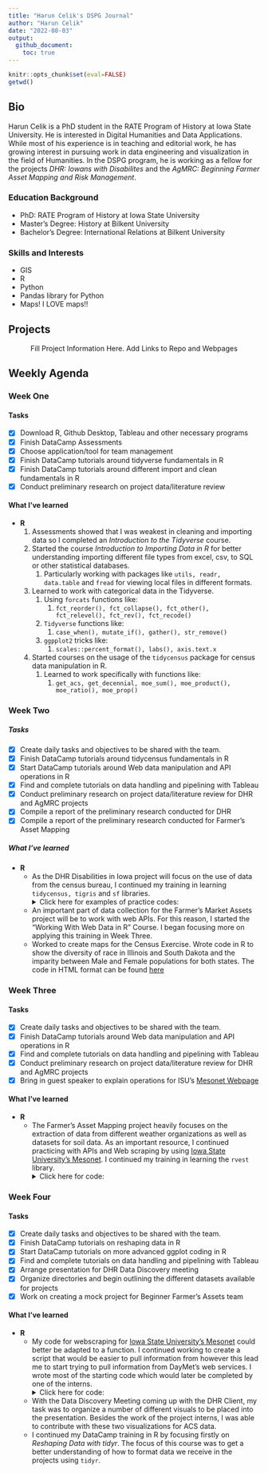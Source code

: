```yaml
---
title: "Harun Celik's DSPG Journal"
author: "Harun Celik"
date: "2022-08-03"
output: 
  github_document:
    toc: true
---
```


```r
knitr::opts_chunk$set(eval=FALSE)
getwd()
```

## **Bio**

Harun Celik is a PhD student in the RATE Program of History at Iowa State University. He is interested in Digital Humanities and Data Applications. While most of his experience is in teaching and editorial work, he has growing interest in pursuing work in data engineering and visualization in the field of Humanities. In the DSPG program, he is working as a fellow for the projects _DHR: Iowans with Disabilites_ and the _AgMRC: Beginning Farmer Asset Mapping and Risk Management_.

### **Education Background**
- PhD: RATE Program of History at Iowa State University
- Master's Degree: History at Bilkent University
- Bachelor's Degree: International Relations at Bilkent University

### **Skills and Interests**
- GIS
- R
- Python
- Pandas library for Python
- Maps! I LOVE maps!!

## **Projects**

<center>Fill Project Information Here. Add Links to Repo and Webpages</center>

## **Weekly Agenda**

### Week One

#### Tasks
- [x] Download R, Github Desktop, Tableau and other necessary programs
- [x] Finish DataCamp Assessments
- [x] Choose application/tool for team management
- [x] Finish DataCamp tutorials around tidyverse fundamentals in R
- [x] Finish DataCamp tutorials around different import and clean fundamentals in R  
- [x] Conduct preliminary research on project data/literature review

#### What I've learned

- **R**
    1. Assessments showed that I was weakest in cleaning and importing data so I completed an _Introduction to the Tidyverse_ course.
    2. Started the course _Introduction to Importing Data in R_ for better understanding importing different file types from excel, csv, to SQL or other statistical databases.
        1. Particularly working with packages like ```utils, readr, data.table``` and ```fread``` for viewing local files in different formats. 
    3. Learned to work with categorical data in the Tidyverse.
        1. Using ```forcats``` functions like:
            1. ```fct_reorder(), fct_collapse(), fct_other(), fct_relevel(), fct_rev(), fct_recode()```
        2. ```Tidyverse``` functions like:
            1. ```case_when(), mutate_if(), gather(), str_remove()```
        3. ```ggpplot2``` tricks like:
            1. ```scales::percent_format(), labs(), axis.text.x```
    4. Started courses on the usage of the ```tidycensus``` package for census data manipulation in R.
        1. Learned to work specifically with functions like:
            1.  ```get_acs, get_decennial, moe_sum(), moe_product(), moe_ratio(), moe_prop()```

### Week Two

##### Tasks
- [x] Create daily tasks and objectives to be shared with the team.
- [x] Finish DataCamp tutorials around tidycensus fundamentals in R
- [x] Start DataCamp tutorials around Web data manipulation and API operations in R
- [x] Find and complete tutorials on data handling and pipelining with Tableau 
- [x] Conduct preliminary research on project data/literature review for DHR and AgMRC projects
- [x] Compile a report of the preliminary research conducted for DHR
- [x] Compile a report of the preliminary research conducted for Farmer's Asset Mapping


##### What I've learned

- **R**
  - As the DHR Disabilities in Iowa project will focus on the use of data from the census bureau, I continued my training in learning ```tidycensus, tigris``` and ```sf``` libraries.
 <details><summary>Click here for examples of practice codes:</summary>
  
    ```r
    library(tidycensus)
    library(tigris)
    library(tidyverse)
    library(sf)
    ```
  
  
    ```r
    #Using tracts and county to plot maps with tigris
    co_counties <- tracts(state = "IA", county = "story")
    plot(co_counties)
    ```
  
    
    ```r
    #Using area_water to plot water features with tigris
    ames_water <- area_water(state = "IA", county = "story")
    plot(ames_water)
    ```
  
    
    ```r
    #Using primary_secondary_roads to plot road features with tigris
    ames_roads <- primary_secondary_roads(state = "IA")
    plot(ames_roads)
    ```
  
    
    ```r
    #Using @proj4string to check coordinate systems with tigris
    ia_counties <- counties("IA") 
  
    ia_counties@proj4string
    ```
  
     
    ```r
    #Using "cb = TRUE" for outlining cartographic boundaries
    # Get a counties dataset for Iowa
    options(tigris_class = "sf")
  
    ia_tiger <- counties("IA")
  
    # Get the equivalent cartographic boundary shapefile
    ia_cb <- counties("IA", cb = TRUE)
  
    # Overlay the two on a plot to make a comparison using "add = TRUE"
    plot(ia_tiger$geometry)
    plot(ia_cb$geometry, add = TRUE, border = "red")
    ```
  
    
    ```r
    #Using tigris_cache_dir & tigris_use_cache to load files quicker
    # Set the cache directory
    tigris_cache_dir("~/blah/blah")
  
    # Set the tigris_use_cache option
    options(tigris_use_cache = TRUE)
  
    # Check to see that you've modified the option correctly
    getOption("tigris_use_cache")
    ```
  
    
    ```r
    #Comparing historical tracts with one another // par is used to put items side by side
    ames_1990 <- tracts(state = "IA", county = "story", cb = TRUE, year = 1990)
    ames_2016 <- tracts(state = "IA", county = "story", cb = TRUE, year = 2016)
  
    par(mfrow = c(1, 2))
    plot(ames_1990$geometry)
    plot(ames_2016$geometry)
    ```
  
    
    ```r
    #Combining tigris datasets
    ia_tracts <- tracts("OR", cb = TRUE)
    ne_tracts <- tracts("NE", cb = TRUE)
  
    # Check the tigris attributes of each object
    attr(ia_tracts, "tigris")
    attr(ne_tracts, "tigris")
  
    # Combine the datasets then plot the result
    ia_ne_tracts <- rbind_tigris(ne_tracts, ia_tracts)
    plot(ia_ne_tracts$geometry)
  
    ```
  
  
    
    ```r
    #Using a "map()" function to rbind_tigris
    # Generate a vector of state codes and assign to new_england
    new_england <- c("ME", "NH", "VT", "MA")
  
    # Iterate through the states and request tract data for state
    ne_tracts <- map(new_england, function(x) {
      tracts(state = x, cb = TRUE)
    }) %>%
      rbind_tigris()
  
    plot(ne_tracts$geometry)
    ```
  
    
    ```r
    #Making maps using ggplot in R with tigris
    ia_house <- state_legislative_districts(state = "IA", house = "lower", cb = TRUE)
  
    ggplot(ia_house, aes(color = "black", fill = "red")) + 
      geom_sf() +
      #Change coordinate system and remove background with "datum = NA"
      coord_sf(crs = 3083, datum = NA) +
      scale_fill_manual(values =  c("People" = "red")) +
      labs(title = "Good old Iowa")
  
    ```
  
    
    ```r
    #Using the "geometry = TRUE" paramater to auto join acs data with tigris data
    # Get dataset with geometry set to TRUE
    orange_value <- get_acs(geography = "tract", state = "CA", 
                        county = "Orange", 
                        variables = "B25077_001", 
                        geometry = TRUE)
  
    # Plot the estimate to view a map of the data
    plot(orange_value["estimate"])
    ```
  
    
    ```r
    #Using "geography = school district (unified)" from get_acs and "school_district()" from tigris to join school data
    # Get an income dataset for Idaho by school district
    iowa_income <- get_acs(geography = "school district (unified)", 
                            variables = "B19013_001", 
                            state = "IA")
  
    # Get a school district dataset for Idaho
    iowa_school <- school_districts(state = "IA", type = "unified", class = "sf")
  
    # Join the income dataset to the boundaries dataset
    ia_school_joined <- left_join(iowa_school, iowa_income, by = "GEOID")
  
    plot(ia_school_joined["estimate"])
    ```
  
  
    ```r
    #Using "shift_geo" to include Alaska and Hawaii in State-wide maps
    # Get a dataset of median home values from the 1-year ACS
    state_value <- get_acs(geography = "state", 
                          variables = "B25077_001", 
                          year = 2020, 
                          geometry = TRUE, 
                          shift_geo = TRUE)
  
    # Plot the dataset to view the shifted geometry
    plot(state_value["estimate"])
    ```
    
    ```r
    #Using ggplot2 to map demographic data
    ggplot(state_value, aes(fill = estimate, color = estimate)) + 
      geom_sf() + 
      scale_fill_viridis_c(labels = scales::dollar) +  
      scale_color_viridis_c(guide = FALSE) + 
      theme_minimal() + 
      coord_sf(crs = 26911, datum = NA) + 
      labs(title = "Median owner-occupied housing value by Census tract", 
          subtitle = "Nationwide", 
          caption = "Data source: 2012-2016 ACS.\nData acquired with the R tidycensus package.", 
          fill = "ACS estimate")
    ```
  
    
    ```r
    #Using "st_centroid" to create graduated visualizations in R
    # Generate point centers
    centers <- st_centroid(state_value)
  
    # Set size parameter and the size range
    ggplot() + 
      geom_sf(data = state_value, fill = "white") + 
      geom_sf(data = centers, aes(size = estimate), shape = 21, 
              fill = "lightblue", alpha = 0.7, show.legend = "point") + 
      scale_size_continuous(range = c(1, 20))
    ```
  
    
    ```r
    #Using "mapview()" for easy interactive maps
    state_value_nshift <- get_acs(geography = "state", 
                          variables = "B25077_001", 
                          year = 2020, 
                          geometry = TRUE, 
                          shift_geo = FALSE)
  
    m <- mapview(state_value_nshift, 
            zcol = "estimate", 
            legend = TRUE)
    m@map
    ```
 </details>
  - An important part of data collection for the Farmer's Market Assets project will be to work with web APIs. For this reason, I started the "Working With Web Data in R" Course. I began focusing more on applying this training in Week Three.
  - Worked to create maps for the Census Exercise. Wrote code in R to show the diversity of race in Illinois and South Dakota and the imparity between Male and Female populations for both states. The code in HTML format can be found [here](https://github.com/DSPG-2022/DSPG/blob/main/Contributors/Harun_Celik/HarunScriptCensusAssignment.html)

### Week Three

#### Tasks
- [x] Create daily tasks and objectives to be shared with the team.
- [x] Finish DataCamp tutorials around Web data manipulation and API operations in R
- [x] Find and complete tutorials on data handling and pipelining with Tableau 
- [x] Conduct preliminary research on project data/literature review for DHR and AgMRC projects
- [x] Bring in guest speaker to explain operations for ISU's [Mesonet Webpage](https://mesonet.agron.iastate.edu/)



#### What I've learned

- **R**
  - The Farmer's Asset Mapping project heavily focuses on the extraction of data from different weather organizations as well as datasets for soil data. As an important resource, I continued practicing with APIs and Web scraping by using [Iowa State University's Mesonet](https://mesonet.agron.iastate.edu/). I continued my training in learning the ```rvest``` library.
 <details><summary>Click here for code:</summary>
    ```R
    library(dplyr)
    library(ggplot2)
    library(rvest)
    library(xml2)
    library(readr)
    library(tidyr)
    ```

    ```r
    # Reading the URL to import the table
    mesonet_web <- read_html("https://mesonet.agron.iastate.edu/rainfall/bypoint.phtml?syear=2022&eyear=2022&view=online&method=geocode&lat=&street=640+Lincoln+Way&nwsli=&lon=&city=Ames")

    # This code shows the xml structure of the web page
    xml_structure(mesonet_web)
    ```

    ```r
    #this code is to find the proper node where information is contained
    meso_rev_nodes <- xml_find_all(mesonet_web, "//pre")

    #convert the xml into a text file
    meso_pre <- xml_text(meso_rev_nodes)
    ```

    ```r
    # This code doesn't actually output any attributes so the container could be containing text instead.
    xml_attrs(meso_rev_nodes)

    #This code proves that inside the node '/pre' is actually just a text file
    xml_structure(meso_rev_nodes)
    ```

    ```r
    #This code reads the text file from the extracted xml
    meso_text <- read_lines(meso_pre, skip = 5)
    ```

    ```r
    meso_df_csv <- data.frame(meso_text)
    ```

    ```r
    # This cleans the data from NA values as well as rows which don't contain the necessary data
    cleaned <- meso_df_csv %>%
    separate(meso_text, into = c("Date", "Inches_Rain"), sep = ", ", convert = TRUE) %>%
    filter(!is.na(Inches_Rain))
    ```
 </details>

### Week Four

#### Tasks
- [x] Create daily tasks and objectives to be shared with the team.
- [x] Finish DataCamp tutorials on reshaping data in R
- [x] Start DataCamp tutorials on more advanced ggplot coding in R
- [x] Find and complete tutorials on data handling and pipelining with Tableau 
- [x] Arrange presentation for DHR Data Discovery meeting
- [x] Organize directories and begin outlining the different datasets available for projects
- [x] Work on creating a mock project for Beginner Farmer's Assets team



#### What I've learned

- **R**
  - My code for webscraping for [Iowa State University's Mesonet](https://mesonet.agron.iastate.edu/) could better be adapted to a function. I continued working to create a script that would be easier to pull information from however this lead me to start trying to pull information from DayMet's web services. I wrote most of the starting code which would later be completed by one of the interns.
 <details><summary>Click here for code:</summary>
    ```r
    library(ggplot2)
    library(httr)
    library(xml2)
    library(readr)
    library(rvest)
    library(tidyr)
    ```

    ```r
    path <- "https://daymet.ornl.gov/single-pixel/api/data?lat=42.1&lon=-93.8&vars=prcp&years=2018,2019"
    
    weather_data_unclean <- GET(url = path)
    ```

    ```r
    #content(weather_data)
    
    weather_data_text <- content(weather_data_unclean)
    
    write.csv(weather_data_text, "weather_data.csv")
    
    weather_data_cleaned <- read.csv("weather_data.csv", skip = 6)
    ```


    ```r
    # This cleans the data from NA values as well as rows which don't contain the necessary data
    weather_data_cleaned %>% separate(weather_data_cleaned, into = c("Year", "Year_Day", "Precipitation(mm)"), sep = ", ", convert = TRUE)
    
    # Separation needs more work because of column types...
    ```
 </details>
        
  - With the Data Discovery Meeting coming up with the DHR Client, my task was to organize a number of different visuals to be placed into the presentation. Besides the work of the project interns, I was able to contribute with these two visualizations for ACS data.
  - I continued my DataCamp training in R by focusing firstly on _Reshaping Data with tidyr_. The focus of this course was to get a better understanding of how to format data we receive in the projects using ```tidyr```.
    

